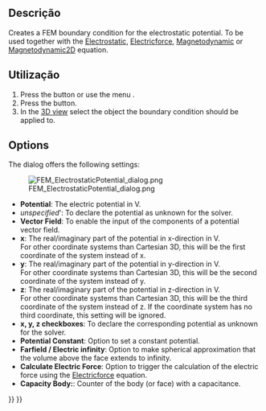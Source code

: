 <languages/>

<div class="mw-translate-fuzzy">
{{Docnav
|[[FEM_ElementFluid1D/pt-br|Seção do fluido para fluxo 1D]]
|[[FEM_ConstraintInitialFlowVelocity/pt-br|Restrição de velocidade inicial do fluxo]]
|[[FEM_Workbench/pt-br|FEM]]
|IconL=FEM_ElementFluid1D.svg
|IconR=FEM_ConstraintInitialFlowVelocity.svg
|IconC=Workbench_FEM.svg
}}
</div>

{{GuiCommandContainer|
{{GuiCommand
|Name=FEM ConstraintElectrostaticPotential
|MenuLocation=Model → Electromagnetic boundary conditions → Electrostatic potential boundary condition
|Workbenches=[[FEM_Workbench|FEM]]
|SeeAlso=[[FEM_Example_Capacitance_Two_Balls|FEM capacitance example]], [[FEM_tutorial|FEM tutorial]]
}}
{{GuiCommandFemInfo
|Solvers=Elmer
}}
}}

<span id="Description"></span>
==Descrição==

Creates a FEM boundary condition for the electrostatic potential. To be used together with the [[FEM_EquationElectrostatic|Electrostatic]], [[FEM_EquationElectricforce|Electricforce]], [[FEM_EquationMagnetodynamic|Magnetodynamic]] or [[FEM_EquationMagnetodynamic2D|Magnetodynamic2D]] equation.

<span id="Usage"></span>
==Utilização==

# Press the {{Button|[[Image:FEM_ConstraintElectrostaticPotential.svg|16px]] [[FEM_ConstraintElectrostaticPotential|Electrostatic potential boundary condition]]}} button or use the menu {{MenuCommand|Model → Electromagnetic boundary conditions → [[Image:FEM_ConstraintElectrostaticPotential.svg|16px]] Electrostatic potential boundary condition}}.
# Press the {{Button|Add}} button.
# In the [[3D_view|3D view]] select the object the boundary condition should be applied to.

==Options==

The dialog offers the following settings:

[[Image:FEM_ElectrostaticPotential_dialog.png]]

* '''Potential''': The electric potential in V.
* ''unspecified''': To declare the potential as unknown for the solver.
* '''Vector Field''': To enable the input of the components of a potential vector field.
* '''x''': The real/imaginary part of the potential in x-direction in V.</br> For other coordinate systems than Cartesian 3D, this will be the first coordinate of the system instead of x.
* '''y''': The real/imaginary part of the potential in y-direction in V.</br> For other coordinate systems than Cartesian 3D, this will be the second coordinate of the system instead of y.
* '''z''': The real/imaginary part of the potential in z-direction in V.</br> For other coordinate systems than Cartesian 3D, this will be the third coordinate of the system instead of z. If the coordinate system has no third coordinate, this setting will be ignored.
* '''x, y, z checkboxes''': To declare the corresponding potential as unknown for the solver.
* '''Potential Constant''': Option to set a constant potential.
* '''Farfield / Electric infinity''': Option to make spherical approximation that the volume above the face extends to infinity.
* '''Calculate Electric Force''': Option to trigger the calculation of the electric force using the [[FEM_EquationElectricforce|Electricforce]] equation.
* '''Capacity Body: ''': Counter of the body (or face) with a capacitance.


<div class="mw-translate-fuzzy">
{{Docnav
|[[FEM_ElementFluid1D/pt-br|Seção do fluido para fluxo 1D]]
|[[FEM_ConstraintInitialFlowVelocity/pt-br|Restrição de velocidade inicial do fluxo]]
|[[FEM_Workbench/pt-br|FEM]]
|IconL=FEM_ElementFluid1D.svg
|IconR=FEM_ConstraintInitialFlowVelocity.svg
|IconC=Workbench_FEM.svg
}}
</div>

{{FEM Tools navi{{#translation:}}}}
{{Userdocnavi{{#translation:}}}}